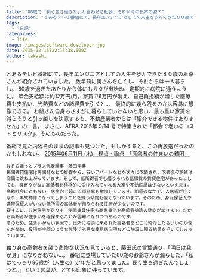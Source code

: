 ```yaml
---
title: "80歳で「長く生き過ぎた」と言わせる社会、それが今の日本の姿？"
description: "とあるテレビ番組にて、長年エンジニアとしての人生を歩んできた８０歳のお爺さんが紹介されていました。数年前に奥さんを亡くし、それからは一人暮らし。80歳を過ぎたあ..."
tags:
  - "日記"
categories:
  - life
image: /images/software-developer.jpg
date: 2015-12-15T22:13:38.000Z
author: takashi
---
```



とあるテレビ番組にて、長年エンジニアとしての人生を歩んできた８０歳のお爺さんが紹介されていました。
数年前に奥さんを亡くし、それからは一人暮らし。
80歳を過ぎたあたりから体にもガタが出始め、定期的に病院に通うように。
年金支給額は約12万円/月。家賃で6万円が消え、自己負担額が増した医療費も支払い、光熱費などの諸経費を引くと…　最終的に幾ら残るのかは容易に想像できる。
お爺さん自身もさすがに暮らしていけないと思い、最も重い家賃を減らそうと引っ越しを決意するも、不動産業者からは「紹介できる物件はありません」の一言。
まさに、AERA 2015年 9/14 号で特集された「都会で老いるコストとリスク」、そのものだった。

番組で見た内容そのままの記事も見つけた。もしかすると、この再放送だったのかもしれない。
<a href="http://www.nhk.or.jp/kaisetsu-blog/400/220607.html">2015年06月11日 (木)　視点・論点　「高齢者の住まいの貧困」</a>
<pre><code>ＮＰＯほっとプラス代表理事　藤田孝典
民間賃貸住宅は再開発などの影響から、安いアパートなどが次々に改装され、改装後の家賃は高額に跳ね上がっています。そして、低所得者でも借りられる低家賃の賃貸住宅があったとしても、身寄りがない高齢者を積極的に受け入れてくれる大家や不動産屋は少ないといえます。
高齢社会にともない、居室内で起こる孤立死も増加しています。部屋のなかで、入居者が亡くなり、事故物件になってしまうことを嫌う傾向も強くなっています。そのため、身元保証人や連帯保証人がいない低所得の高齢者が借りられる住居が少ないのです。
要するに、公営住宅が足りず、民間賃貸住宅も高家賃化や高齢者排除の動向があります。だから高齢者が住まいを確保することが困難になりつつあるのです。
そのため、住まいがない状況で、役所に相談に来られた高齢者をどこに紹介したらいいのか悩んだ挙句、役所が今回のような危険で劣悪な簡易宿泊所などの施設に頼る結果を招いてしまっています。
</code></pre>
独り身の高齢者を襲う悲惨な状況を見ていると、藤田氏の言葉通り、「明日は我が身」になりかねない…。
番組に登場していた80歳のお爺さんが漏らした、「私はてっきり80歳が（人生の）定年だと思ってました。長く生き過ぎたんでしょうね。」という言葉が、とても印象に残っています。